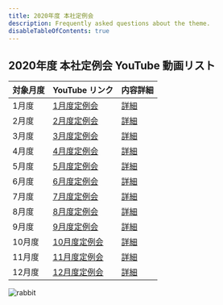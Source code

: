 ```yaml
---
title: 2020年度 本社定例会
description: Frequently asked questions about the theme.
disableTableOfContents: true
---
```


## 2020年度 本社定例会 YouTube 動画リスト

|対象月度 |YouTube リンク |内容詳細 |
|:-- |:-- |:-- |
|1月度 |[1月度定例会](https://www.youtube.com/watch?v=YdVTQgETQZI) |[詳細](/mgm/company/detail/2020) |
|2月度 |[2月度定例会](https://www.youtube.com/watch?v=YdVTQgETQZI) |[詳細](/mgm/company/detail/2020) |
|3月度 |[3月度定例会](https://www.youtube.com/watch?v=YdVTQgETQZI) |[詳細](/mgm/company/detail/2020) |
|4月度 |[4月度定例会](https://www.youtube.com/watch?v=YdVTQgETQZI) |[詳細](/mgm/company/detail/2020) |
|5月度 |[5月度定例会](https://www.youtube.com/watch?v=YdVTQgETQZI) |[詳細](/mgm/company/detail/2020) |
|6月度 |[6月度定例会](https://www.youtube.com/watch?v=YdVTQgETQZI) |[詳細](/mgm/company/detail/2020) |
|7月度 |[7月度定例会](https://www.youtube.com/watch?v=YdVTQgETQZI) |[詳細](/mgm/company/detail/2020) |
|8月度 |[8月度定例会](https://www.youtube.com/watch?v=YdVTQgETQZI) |[詳細](/mgm/company/detail/2020) |
|9月度 |[9月度定例会](https://www.youtube.com/watch?v=YdVTQgETQZI) |[詳細](/mgm/company/detail/2020) |
|10月度 |[10月度定例会](https://www.youtube.com/watch?v=YdVTQgETQZI) |[詳細](/mgm/company/detail/2020) |
|11月度 |[11月度定例会](https://www.youtube.com/watch?v=YdVTQgETQZI) |[詳細](/mgm/company/detail/2020) |
|12月度 |[12月度定例会](https://www.youtube.com/watch?v=YdVTQgETQZI) |[詳細](/mgm/company/detail/2020) |

![rabbit](/rabbit.png)